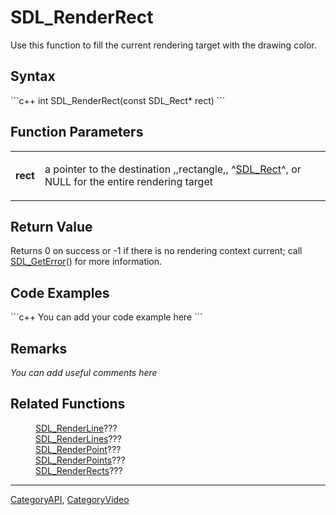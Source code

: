 <!-- pragma section-numbers off -->
<!-- pragma disable-camelcase -->

= SDL_RenderRect =
Use this function to fill the current rendering target with the drawing color.


== Syntax ==
```c++
int SDL_RenderRect(const SDL_Rect* rect)
```

== Function Parameters ==
{|
|'''rect'''
|a pointer to the destination ,,rectangle,, ^[[SDL_Rect]]^, or NULL for the entire rendering target
|}

== Return Value ==
Returns 0 on success or -1 if there is no rendering context current; call [[SDL_GetError]]() for more information.

== Code Examples ==
```c++
You can add your code example here
```

== Remarks ==
''You can add useful comments here''

== Related Functions ==
:[[SDL_RenderLine]]???
:[[SDL_RenderLines]]???
:[[SDL_RenderPoint]]???
:[[SDL_RenderPoints]]???
:[[SDL_RenderRects]]???

----
[[CategoryAPI]], [[CategoryVideo]]
